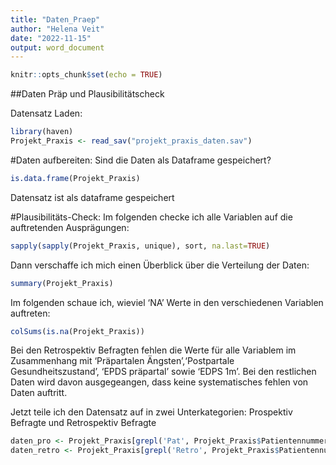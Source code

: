 ```yaml
---
title: "Daten_Praep"
author: "Helena Veit"
date: "2022-11-15"
output: word_document
---
```


```r
knitr::opts_chunk$set(echo = TRUE)
```
##Daten Präp und Plausibilitätscheck

Datensatz Laden:
```r
library(haven)
Projekt_Praxis <- read_sav("projekt_praxis_daten.sav")
```

#Daten aufbereiten:
Sind die Daten als Dataframe gespeichert?
```r
is.data.frame(Projekt_Praxis)
```
Datensatz ist als dataframe gespeichert

#Plausibilitäts-Check:
Im folgenden checke ich alle Variablen auf die auftretenden Ausprägungen:
```r
sapply(sapply(Projekt_Praxis, unique), sort, na.last=TRUE)
```

Dann verschaffe ich mich einen Überblick über die Verteilung der Daten:
```r
summary(Projekt_Praxis)
```

Im folgenden schaue ich, wieviel 'NA' Werte in den verschiedenen Variablen auftreten:
```r
colSums(is.na(Projekt_Praxis))
```
Bei den Retrospektiv Befragten fehlen die Werte für alle Variablem im Zusammenhang mit 'Präpartalen Ängsten','Postpartale Gesundheitszustand', 'EPDS präpartal' sowie 'EDPS 1m'. Bei den restlichen Daten wird davon ausgegeangen, dass keine systematisches fehlen von Daten auftritt.

Jetzt teile ich den Datensatz auf in zwei Unterkategorien: 
Prospektiv Befragte und Retrospektiv Befragte
```r
daten_pro <- Projekt_Praxis[grepl('Pat', Projekt_Praxis$Patientennummer),]
daten_retro <- Projekt_Praxis[grepl('Retro', Projekt_Praxis$Patientennummer),]
```

